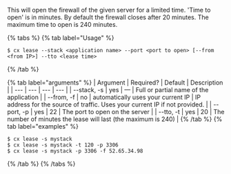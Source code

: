 This will open the firewall of the given server for a limited time. 'Time to open' is in minutes. By default the firewall closes after 20 minutes. The maximum time to open is 240 minutes.

{% tabs %}
{% tab label="Usage" %}

```shell
$ cx lease --stack <application name> --port <port to open> [--from <from IP>] --tto <lease time>
```
{% /tab %}
    
{% tab label="arguments" %}
| Argument | Required? | Default | Description |
|  ---  |  ---  |  ---  |  ---  |
| \--stack, -s <application name> | yes | — | Full or partial name of the application |
| \--from, -f <from IP> | no | automatically uses your current IP | IP address for the source of traffic. Uses your current IP if not provided. |
| \--port, -p <port to open> | yes | 22 | The port to open on the server |
| \--tto, -t <lease time> | yes | 20 | The number of minutes the lease will last (the maximum is 240) |
{% /tab %}
{% tab label="examples" %}

```shell
$ cx lease -s mystack
$ cx lease -s mystack -t 120 -p 3306
$ cx lease -s mystack -p 3306 -f 52.65.34.98
```

{% /tab %}
{% /tabs %}